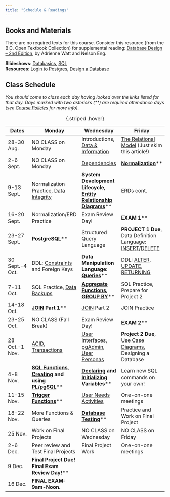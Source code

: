```yaml
---
title: "Schedule & Readings"
---
```


## Books and Materials

There are no required texts for this course. Consider this resource (from the B.C. Open Textbook Collection) for supplemental reading: [Database Design – 2nd Edition](https://opentextbc.ca/dbdesign01/open/download?type=pdf), by Adrienne Watt and Nelson Eng.

**Slideshows**: [Databasics](slides/databasics.qmd), [SQL](slides/sql.qmd)  
**Resources**: [Login to Postgres](login.qmd), [Design a Database](design.qmd)

## Class Schedule

*You should come to class each day having looked over the links listed for that day. Days marked with two asterisks (\*\*) are required attendance days (see [Course Policies](policies.qmd#attendance-participation) for more info).*

Dates|Monday|Wednesday|Friday
-|---|---|---
28-30 Aug.|NO CLASS on Monday|Introductions, [Data & Information](slides/databasics.qmd)|[The Relational Model](https://www.seas.upenn.edu/~zives/03f/cis550/codd.pdf) (Just skim this article!)
2-6 Sept.|NO CLASS on Monday|[Dependencies](https://monday.com/blog/project-management/functional-dependencies-2/)|**[Normalization](https://www.datanamic.com/support/database-normalization.html)**\**
9-13 Sept.|Normalization Practice, [Data Integrity](https://www.digitalguardian.com/blog/what-data-integrity-data-protection-101)|**System Development Lifecycle, [Entity Relationship Diagrams](https://www.visual-paradigm.com/guide/data-modeling/what-is-entity-relationship-diagram/)**\**|ERDs cont. 
16-20 Sept.|Normalization/ERD Practice|Exam Review Day!|**EXAM 1**\**
23-27 Sept.|**[PostgreSQL](https://www.postgresql.org/docs/14/index.html)**\**|Structured Query Language|**PROJECT 1 Due**, Data Definition Language: [INSERT](https://www.postgresql.org/docs/14/dml-insert.html)/[DELETE](https://www.postgresql.org/docs/14/dml-insert.html)
30 Sept.-4 Oct.|DDL: [Constraints](https://www.postgresql.org/docs/14/ddl-constraints.html) and Foreign Keys|**Data Manipulation Language: [Queries](https://www.postgresql.org/docs/14/queries-overview.html)**\**|DDL: [ALTER](https://www.postgresql.org/docs/14/ddl-alter.html), [UPDATE](https://www.postgresql.org/docs/14/dml-update.html), [RETURNING](https://www.postgresql.org/docs/14/dml-update.html)
7-11 Oct.|SQL Practice, [Data Backups](https://www.egnyte.com/guides/governance/data-backup-strategy)|**[Aggregate Functions](https://www.postgresql.org/docs/14/functions-aggregate.html), [GROUP BY](https://www.postgresql.org/docs/14/queries-table-expressions.html#QUERIES-GROUP)**\**|SQL Practice, Prepare for Project 2
14-18 Oct.|**[JOIN](https://www.postgresql.org/docs/14/tutorial-join.html) Part 1**\**|[JOIN](https://www.postgresqltutorial.com/postgresql-tutorial/postgresql-joins/) Part 2|JOIN Practice
23-25 Oct.|NO CLASS (Fall Break)|Exam Review Day!|**EXAM 2**\**
28 Oct.-1 Nov.|[ACID](https://www.databricks.com/glossary/acid-transactions), [Transactions](https://www.postgresql.org/docs/current/tutorial-transactions.html)|[User Interfaces](https://e115.engr.ncsu.edu/operating-systems/user-interface/), [pgAdmin](https://www.adservio.fr/post/what-is-pgadmin), [User Personas](https://mailchimp.com/resources/how-to-create-a-user-persona-ux/)|**Project 2 Due**, [Use Case Diagrams](https://www.visual-paradigm.com/guide/uml-unified-modeling-language/what-is-use-case-diagram/), Designing a Database
4-8 Nov.|**[SQL Functions](https://www.postgresql.org/docs/14/xfunc.html), [Creating](https://www.postgresql.org/docs/14/sql-createfunction.html) and using [PL/pgSQL](https://www.postgresql.org/docs/14/plpgsql-structure.html)**\**|**[Declaring](https://www.postgresql.org/docs/14/plpgsql-declarations.html) and [Initializing](https://www.commandprompt.com/education/how-to-declare-a-variable-in-postgresql/) Variables**\**|Learn new SQL commands on your own!
11-15 Nov.|**[Trigger Functions](https://www.postgresql.org/docs/14/plpgsql-trigger.html)**\**|[User Needs Activities](trigger.qmd)|One-on-one meetings
18-22 Nov.|More Functions & Queries|**[Database Testing](https://katalon.com/resources-center/blog/database-testing)**\**|Practice and Work on Final Project
25 Nov.|Work on Final Projects|NO CLASS on Wednesday|NO CLASS on Friday
2-6 Dec.|Peer review and Test Final Projects|Final Project Work|One-on-one meetings
9 Dec.|**Final Project Due! Final Exam Review Day!**\**
16 Dec.|**FINAL EXAM: 9am-Noon.**

: {.striped .hover}
